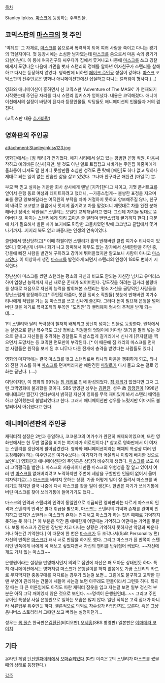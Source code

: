 [[목차]]

Stanley Ipkiss. [[마스크]]에 등장하는 주역인물.

== 코믹스판의 [[마스크]]의 첫 주인 ==
'빅헤드' 그 자체로, [[마스크]]를 씀으로써 폭력적이 되어 여러 사람을 죽이고 다니는 광기의 학살자이다. 첫 등장시에는 소심한 남자였는데 [[마스크]]를 씀으로서 마음 속의 광기가 되살아난다. 이 통에 여자친구와 싸우다가 집에서 쫓겨나고 나중에 [[마스크]]를 쓰고 경찰에게서 도망나온 다음에 가면을 벗자 스탠리의 정체를 알아낸 여자친구가 스탠리를 살해하고 다시는 등장하지 않았다. 영화판에 비하면 [[페이크 주인공]] 성질이 강하다. [[마스크]] 코믹스판의 진주인공은 영화나 애니메이션판에선 삽질하고 다니는 캘러웨이 형사다.(...)

영화와 애니메이션이 흥하면서 신 코믹스판 'Adventure of The MASK' 가 연재되기 시작했는데 주인공 자리를 다시 스탠리 입키스가 얻어냈다. 내용은 코믹해졌다. 애니메이션에서의 설정이 바탕이 된지라 등장인물들, 악당들도 애니메이션의 인물들과 거의 겹친다.

(코믹스판 내용 [[추가바람]])

== 영화판의 주인공 ==
attachment:Stanleyipkiss123.jpg

영화판에서는 [짐 캐리]가 연기했다. 에지 시티에서 살고 있는 평범한 은행 직원. 마음씨 착하고 예의바른 [신사]지만, 별 것도 아닌 일로 트집잡고 시비거는 주인집 아줌마에게 울화통이 터져도 말 한마디 못할만큼 소심한 성격도 큰 탓에 [애인]도 하나 없고 뭐하나 제대로 되는 일이 없는 안습한 삶을 살고 있었다. 그나마 친구라곤 애완견 [마일로] 뿐.

부모 빽 믿고 설치는 거만한 회사 상사에게 맨날 [지각]한다고 치이고, 기껏 콘서트표를 얻어서 은행 동료 여성과 데이트하려고 했더니, --가증스럽게-- 불쌍한 표정을 지으며 표를 몽땅 양보해달라는 여직원의 부탁을 차마 거절하지 못하고 양보해주질 않나, 친구의 배려로 코코방고 클럽에서 멋지게 즐기려고 차를 맡겼더니 제멋대로 차를 완전 분해해버린 정비소 직원들[* 스탠리는 오일만 교체해달라고 했다. 그런데 자기들 맘대로 뜯어버린 것. 따지는 스탠리에게 되려 고마운 줄 알라며 뻔뻔스럽게 굴기까지 한다.] 때문에 차가 필요해서 빌린 차가 보기에도 민망한 고물차였던 탓에 코코방고 클럽에서 쫓겨나기까지...지지리 복도 없고 짜증나는 인생의 연속이었다. 

클럽에서 망신당하고[* 이때 하필이면 스탠리가 홀딱 반해버린 클럽 여가수 티나까지 있었다.] 쫓겨난게 너무나 화가 나고 창피해서 아무도 없는 강가에서 신세한탄을 하던 중, 강물에 빠진 사람을 발견해 구하려고 강가에 뛰어들었지만 알고보니 사람이 아니고 [[마스크]]였다. 이 이상하게 생긴 [[마스크]]를 발견하게 되면서 스탠리의 인생이 180도 변하기 시작한다.

장난삼아 마스크를 썼던 스탠리는 평소의 자신과 비교도 안되는 자신감 넘치고 유머러스하며 엄청난 능력까지 지닌 새로운 존재가 되어버린다. 강도짓을 하려는 길거리 불량배를 상대로 처음으로 자신의 능력을 발휘해본 스탠리는 평소 자신을 골탕먹인 사람들을 장난스럽게 응징해주고[* 주인집 아줌마, 못된 정비소 직원들] 첫눈에 반해버린 여가수 티나에게 작업을 거는 등 마스크를 쓰고 신나게 즐긴다. 그러다 돈이 필요해 은행을 털어버린 것을 계기로 폭력조직의 두목인 "도리안"과 켈러웨이 형사의 추적을 받게 되는데.... 

1의 스탠리와 달리 폭력성이 철저히 배제되고 장난끼 넘치는 인물로 등장한다. 원작에서는 살인으로 끝난 복수극도 그냥 정비소 직원들의 엉덩이에 커다란 것(?)을 찔러 넣는 것으로 끝내고 자신들을 추격하는 경찰들도 익살스럽게 길거리에서 신나게 [뮤지컬]을 찍으면서 도망치는 등 코믹한 면모만이 부각된다. [* 이 때문에 짐 캐리의 마스크를 먼저 본 사람들은 원작을 보게 된 후 너무나 다른 전개에 충격을 받았다는 사람들도 있다.]    

영화의 마지막에는 결국 마스크를 벗고 스탠리로써 티나의 마음을 쟁취하게 되고, 티나와 진한 키스를 하며 [[마스크]]를 던져버리지만 애완견인 [[마일로]]가 다시 물고 오는 걸로 영화는 끝난다. (....)

여담이지만, 이 영화의 99%는 [[짐 캐리]]로 인해 완성되었다. [[짐 캐리]]가 없었다면 그저 그런 코믹영화에 불과했을 것이다. SBS 방영판 성우는 [[김환진]]. 성우 故 [[장정진]]이 1998년 애니테크란 월간지 인터뷰에서 밝히길 자신이 영화를 무척 재미있게 봐서 스탠리 배역을 하고 싶어했는데 불발되었다고 한다. 그래서 애니메이션판 성우를 노렸지만 이마저도 불발되어서 아쉬웠다고 한다. 

== 애니메이션판의 주인공 ==
캐릭터적 설정은 2번과 동일하나, 코코봉고의 여가수가 완전히 배제되어있으며, 또한 영화판에서는 한 두번 얼굴을 비치는 여기자가 히로인이다.[* 참고로 영화판에서 이 여자는 스탠리를 갱단에게 팔아넘겼었다. 영화와 애니메이션이라는 매체의 특성상 여러 번 등장해줘야 하는 여주인공은 여가수보다는 여기자가 더 어울리니 이렇게 배치한 것으로 보인다.] 영화판과 애니메이션판의 주인공은 상당히 비슷하게 생겼다. [[마스크]]를 쓰고 여러 코믹활극을 벌인다. 마스크의 사용자이니만큼 마스크의 위험성을 잘 알고 있어서 여러 번 [[마스크]]를 없애버리려고 노력하지만 주변에 세상을 구할만한 인물이 없어서 울며 겨자먹기로(...) [[마스크]]를 버리지 못하는 상황. 가끔 어떻게 일이 잘 풀려서 마스크를 버리기도 하지만 결국 나중에 다시 마스크를 찾을 일이 생긴다. 한번은 자기가 쓰레기통에 버린 마스크를 찾아 쓰레기통에 들어가기도 했다...

마스크의 인격과 스탠리의 인격이 동일인으로 취급되던 영화판과는 다르게 마스크의 인격과 스탠리의 인격은 별개 취급을 받으며, 마스크는 스탠리의 기억과 존재를 완벽히 인지하고 있지만 스탠리는 마스크의 존재는 인지해고 마스크가 하는 짓은 때때로 기억하지 못하는 듯 하다.[* 이 부분은 약간 좀 애매한게 어떤때는 기억하고 어떤때는 기억을 못한다. 보통 마스크가 간단한 장난만 치고 다니는 상황은 기억하지 못하지만 악당과 싸운다거나 하는건 기억한다.] 이 때문에 한 번은 [[마스크]]가 두 조각나서(Split Personality 편) 자신의 반쪽은 [[마스크]]가 돼서 서로 만담을 하기도 했다. 그리고 마스크가 된 반쪽이 스탠리인 반쪽에게 너에게 꼭 해보고 싶었다면서 자신의 팬티를 반뒤집어 씌웠다. ~~자신에게도 가차 없는 마스크~~

은행원이라는 설정을 반영해서인지 의외로 집안에 자산은 꽤 모아둔 상태인듯 하다. 특히 애니메이션에서는 영화처럼 마스크가 은행털이를 하지 않음에도 가끔 스탠리의 카드로 무지막지한 충동구매를 저지르는 경우가 있는걸 보면... 그럼에도 불구하고 고약한 핀맨 부인이 관리하는 건물에 세들어 사는걸 보면 아무래도 짠돌이라서 그런듯 하다. 특히 잘 때는 다 큰 어른임에도 아직도 파란 캐릭터 잠옷을 입고 자는걸 보면 일부 정신적 부분은 아직 그닥 깨어있지 않은 것으로 보인다. ~~명색이 은행원인데...~~ 그리고 주인공이란 특성상 사실 은행원으로 일하는 모습은 많지 않다. 일단 직책은 고객 접대가 아니라 서류업무 위주인듯 하다. 결론적으로 의외로 자수성가 타입인지도 모른다. 혹은 그냥 옴니버스 스토리라서 그떄만 쓰고 버리는 설정이던가...

성우는 [[롭 폴슨]] 한국판은[[김환진]](비디오판),[[오세홍]](SBS 방영판) 일본판은 [[야마데라 코이치]]

== 기타 ==
온라인 게임 [[던전앤파이터]]에서 [[오마쥬]]되었다.(다만 이쪽은 2의 스탠리가 마스크를 썼을 때의 상태로 등장한다.)

[[각주]]
